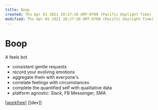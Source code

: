 ```yaml
---
title: Boop
created: Thu Apr 01 2021 20:27:10 GMT-0700 (Pacific Daylight Time)
modified: Thu Apr 01 2021 20:27:10 GMT-0700 (Pacific Daylight Time)
---
```

# Boop

A feels bot

- consistent gentle requests
- record your evolving emotions
- aggregate them with everyone's
- correlate feelings with circumstances
- complete the quantified self with qualitative data
- platform agnostic: Slack, FB Messenger, SMA

[[workfree]] [[dev]]




[//begin]: # "Autogenerated link references for markdown compatibility"
[workfree]: ../../attend/workfree "Workfree"
[//end]: # "Autogenerated link references"